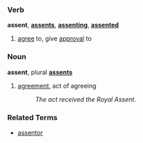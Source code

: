 ===Verb===
'''assent''', '''[[assents]]''', '''[[assenting]]''', '''[[assented]]'''

# [[agree]] to, give [[approval]] to

===Noun===
'''assent''', plural '''[[assents]]'''

# [[agreement]], act of agreeing
#: ''The act received the Royal Assent.''


===Related Terms===
*[[assentor]]